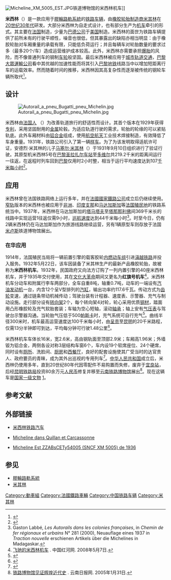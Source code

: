 [[File:Micheline_XM_5005_EST.JPG|thumb]]铁道博物馆的米西林机车]]

'''米西林'''（{{lang-fr|'''Micheline'''}}）是一款应用于[[膠輪路軌系統|膠輪路軌系統]]的[[铁路车辆|铁路车辆]]，由[[橡胶|橡胶]][[轮胎|轮胎]][[制造商|制造商]][[米其林|米其林]]在[[20世纪30年代|20世纪30年代]]研发。大部分米西林为自走式设计，也有部分生产为[[机车|机车]]牵引的形式。其主要在[[法国|法国]]制造，少量为[[巴德公司|巴德公司]]于[[美国|美国]]制造。米西林的面世为铁路车辆提供了前所未有的行驶平顺性，噪音也很低，但其暴露出的缺陷亦相当明显：由于橡胶轮胎对车厢重量的承载有限，只能低负荷运行；并且每辆车对轮胎数量的要求过多（最多20个/车）造成运营维护成本较高。此外，米西林亦需要承担[[爆胎|爆胎]]的风险，而不像普通列车的钢制[[车轮|车轮]]般坚固。最后米西林被应用于[[城市轨道交通|城市轨道交通]]，[[巴黎大眾運輸公司|巴黎大眾運輸公司]]看中其优越的加速性能而将其引入[[巴黎地铁|巴黎地铁]]线路当中以增加短距离行车的运载效率。然而随着时间的推移，米西林因其高复杂性而逐渐被传统的钢轮车辆所取代<ref>{{Cite book | author =Yves Broncard，Yves Machefert-Tassin, Alain Rambaud| title = Autorails de France (Tome 1) | location = Paris | publisher = éditions La Vie du rail | date = 1997 | ISBN =2-90280839-9 | language= fr }}</ref>。

== 设计 ==
[[File:Autorail_a_pneu_Bugatti_pneu_Michelin.jpg|thumb]]

米西林由[[法国人|法国人]]{{link-fr|安德烈·米其林|André_Michelin}}<!-- {{link-en|安德烈·米其林|André_Michelin}} -->（{{lang|fr|André Michelin}}）为改善轨道旅行的舒适性而设计。其首个版本在1929年获得[[专利|专利]]，采用坚固耐用的[[金属|金属]]轮毂。为适应轨道行驶的需求，轮胎的轮缘的可以紧贴轨底。此外车厢材料由[[铝合金|铝合金]]组成，使用[[航空|航空]][[航天|航天]]工业技术焊接制造，有效降低了车身重量。1931年，铁路公司引入了第一辆[[样品|样车]]。为了为该发明取得适航许可证，安德烈·米其林的儿子[[马塞尔·米其林|马塞尔·米其林]]（{{lang|fr|Marcel Michelin}}）于1931年9月10日组织进行了验证行驶。其原型机米西林5号在[[巴黎圣拉扎尔车站|巴黎圣拉扎尔车站]]至[[多维尔|多维尔]]共219.2千米的距离间运行一往返，在返程时列车回到[[巴黎|巴黎]]仅用时2小时整，相当于运行平均速度达到107[[千米每小时|千米每小时]]<ref>{{Cite book | author =Bernard Bathiat | title = Autorails et michelines | publisher = Alan Sutton | date = 2007 |pages=128 p.| ISBN =2849105589 | language= fr }}</ref>。

== 应用 ==
米西林曾在法国铁路网络上运行多年，并在[[法國國家鐵路公司|法國國家鐵路公司]]成立后仍继续使用。[[窄轨|窄轨]]版本的米西林也被应用于[[非洲|非洲]]、[[印度支那|印度支那]]和[[马达加斯加|马达加斯加]]等[[法国殖民地|法国殖民地]]的铁路系统当中。1937年，米西林在马达加斯加的[[塔马塔夫|塔马塔夫]]至[[塔那那利佛|塔那那利佛]]间369千米长的线路中实现运营1往返仅需9小时，[[巡航速度|巡航速度]]达到44千米每小时<ref>Gaston Labbé, ''Les Autorails dans les colonies françaises'', in ''Chemin de fer régionaux et urbains'' N° 281 (2000), Neuauflage eines 1937 in ''Traction nouvelle'' erschienen Artikels über die Michelines in Madagaskar.{{fr}}</ref>。时至今日，仍有2辆米西林仍在马达加斯加作为旅游线路继续运营，另有1辆原型车则存放于法国[[米卢斯|米卢斯]]铁道博物馆展出。

=== 在华应用 ===
{{鐵路車輛
|車輛名稱 = 米西林机车
|公司色 = 
|圖像 = Yunnan Railway Museum - rolling stock - P1340765.JPG
|pxl = 280px
|圖像說明 = 在[[云南铁路博物馆|云南铁路博物馆]]展出的一组机车
|類型= [[内燃动车组|内燃动车组]]
|原產國= {{FRA}}
|unit = 2
|輛數 = 2
|型號 = ZZAB-1、ZZAB-2
|列車編組 = 
|起動加速度 = 
|營運最高速度 = 100
|設計最高速度 = 
|減速度（正常） = 
|減速度（緊急） = 
|載客量 = 43人
|編組載客量 = 
|編組長度 = 
|全長 = 16000
|全闊 = 2600
|全高 = 2900
|車體物料 = 铝合金钢
|車輛重量 = 8
|編組總重量 = 
|軸距 = 
|軌距 = 1000
|電化方式 = 
|輸出 = 
|電動機輸出 = 
|編組輸出 = 
|齒輪比 = 
|轉向架 = 
|傳動方式=液力转动
|驅動裝置 = Panhard La Vasseuk型发动机
|輸出功率= 117.6kW
|控制裝置 = 
|制動方式 = 
|保安裝置 = 
|訊號系統 = 
|製造商 = 
|製造年份 = 
|投入服務日期 = 
|備註 = 
|全寬備註 = 
}}

1914年，法国殖民当局将一辆前置引擎的载客胶轮[[内燃动车组|内燃动车组]]引进[[滇越铁路|滇越铁路]]并投入服务。1932年5月22日，该车因装备了米其林生产的最新产品橡胶轮胎，故被称为'''米西林机车'''。1932年，民国政府又向法方订购了一列内置引擎的40座米西林机车，并于1935年交付使用，其在[[文化大革命|文化大革命]]期间又更名为'''红旗号机车'''<ref>[http://www.hh.cn/special/special_dianyue/dianyue_tuwen/200805/t20080507_72984.html 飞驰的米西林机车] {{Wayback|url=http://www.hh.cn/special/special_dianyue/dianyue_tuwen/200805/t20080507_72984.html |date=20140314043620 }}. 中国红河网. 2008年5月7日.</ref>。米西林机车分动车和附属行李车两部分，全车自重8吨，轴重0.7吨，动车的一端设有[[汽油发动机|汽油发动机]]一台，内含12个呈V型排列的[[汽缸|汽缸]]，输出功率约117.6千瓦。传动方式为[[齿轮|齿轮]]变速，通过链条带动机械传动；驾驶台装有计程器、速度表、示警器、充气与制动设施。走行部分设有[[转向架|转向架]]2个，每个转向架4对轮，轮心采用优质[[钢材|钢材]]，踏面用凸形橡胶轮及充气软胎套装；车轴为空心短轴，滚动[[轴承|轴承]]；轴上安有[[气压表|气压表]]与驾驶台示警器沟通。当轮胎气压低于500[[帕斯卡|帕斯卡]]时，充气系统可自行充气<ref>{{cite book |author=段锡 |title=《1910年的列车》 |publisher=云南美术出版社 |year=2002年 |pages=第224页 |isbn= 7-80586-943-X}}</ref>。曲线半径300米时，机车最高运营速度达100千米每小时，由[[呈贡|呈贡]]至[[昆明|昆明]]的20千米路程，仅需13分半钟即可到达，平均每分钟可行驶1.48公里<ref>{{cite book |author=段锡 |title=《1910年的列车》 |publisher=云南美术出版社 |year=2002年 |pages=第225页 |isbn= 7-80586-943-X}}</ref>。

米西林机车车体长16米，宽2.6米，高由钢轨面至顶部2.9米；车厢高1.96米；外墙钣为铝合金，两侧各设对称3层结构车窗6个，车内设19个软席座位、24个硬席，同时设有[[厕所|厕所]]、洗脸间、[[厨房|厨房]]和[[西餐厅|西餐厅]]，良好的配套设施使其广受当时的达官贵人、政府要员的青睐，成为其外出巡视的专用列车<ref>{{cite book |author=段锡 |title=《1910年的列车》 |publisher=云南美术出版社 |year=2002年 |pages=第226页 |isbn= 7-80586-943-X}}</ref>。[[中华人民共和国|中华人民共和国]]成立后，米西林仍使用多年，直到20世纪80年代因零配件不易购置而失修，废弃于[[宜良站|宜良站]]，后经[[昆明铁路局|昆明铁路局]]投资80余万元[[人民币|人民币]]修复并移至[[云南铁路博物馆|云南铁路博物馆]]展出<ref>[http://www.yndaily.com/html/20050131/news_83_309438.html 铁路博物馆见证辉煌近代史] {{webarchive|url=https://web.archive.org/web/20070115004647/http://www.yndaily.com/html/20050131/news_83_309438.html |date=2007-01-15 }}. 云南日报网. 2005年1月31日.</ref>。现在这辆车是[[国家一级文物|国家一级文物]] [https://video.weibo.com/show?fid=1034:4538500796579869]。

== 参考文献 ==
{{Reflist|2}}

== 外部链接 ==
{{Commonscat|Micheline|米西林机车}}
* {{fr}}[https://web.archive.org/web/20081221172752/http://pagesperso-orange.fr/roland.arzul/etat/materiel/autorails_michelin.htm 米西林铁路汽车]
* {{fr}}[https://web.archive.org/web/20120512090240/http://www.patrimoine-quillan.com/micheline.htm Micheline dans Quillan et Carcassonne]
* {{fr}}[http://eleves.ensmp.fr/P99/99godin/museefer/collections/fiches/Micheline.pdf Micheline Est ZZABsCETy54005 (SNCF XM 5005) de 1936]{{dead link|date=2018年1月 |bot=InternetArchiveBot |fix-attempted=yes }}

== 参见 ==
* [[膠輪路軌系統|膠輪路軌系統]]
* [[米其林|米其林]]

[[Category:動車組|Category:動車組]]
[[Category:法國鐵路車輛|Category:法國鐵路車輛]]
[[Category:中国铁路车辆|Category:中国铁路车辆]]
[[Category:米其林|Category:米其林]]